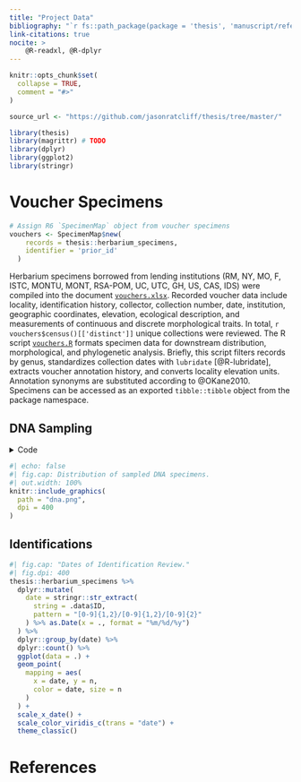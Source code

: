 ```yaml
---
title: "Project Data"
bibliography: "`r fs::path_package(package = 'thesis', 'manuscript/references.bib')`"
link-citations: true
nocite: >
    @R-readxl, @R-dplyr
---
```


```r
knitr::opts_chunk$set(
  collapse = TRUE,
  comment = "#>"
)

source_url <- "https://github.com/jasonratcliff/thesis/tree/master/"
```

[//]: # (TODO <3/26/23>: Error from magrittr pipe export in thesis NAMESPACE)

```r
library(thesis)
library(magrittr) # TODO
library(dplyr)
library(ggplot2)
library(stringr)
```

# Voucher Specimens

```r
# Assign R6 `SpecimenMap` object from voucher specimens
vouchers <- SpecimenMap$new(
    records = thesis::herbarium_specimens,
    identifier = 'prior_id'
  )
```

Herbarium specimens borrowed from lending institutions (RM, NY, MO, F, ISTC,
MONTU, MONT, RSA-POM, UC, UTC, GH, US, CAS, IDS) were compiled into the document
[`vouchers.xlsx`](`r fs::path(source_url, "data-raw/specimens/vouchers.xlsx")`).
Recorded voucher data include locality, identification history,
collector, collection number, date, institution, geographic coordinates,
elevation, ecological description, and measurements of continuous and
discrete morphological traits. In total, `r vouchers$census()[['distinct']]`
unique collections were reviewed. The R script
[`vouchers.R`](`r fs::path(source_url, "data-raw/specimens/vouchers.R")`)
formats specimen data for downstream distribution, morphological, and
phylogenetic analysis. Briefly, this script filters records by genus,
standardizes collection dates with `lubridate` [@R-lubridate],
extracts voucher annotation history, and converts locality elevation units.
Annotation synonyms are substituted according to @OKane2010.
Specimens can be accessed as an exported `tibble::tibble`
object from the package namespace.

## DNA Sampling

<details>
  <summary>Code</summary>
  <p>

```r
#| message: false
vouchers$limit(
  west = -115.2,
  east = -103,
  south = 37,
  north = 49.1
)

dna_records <- vouchers$map(
  legend = "Prior\nAnnotation",
  expand = TRUE,
  sf_states = c("New Mexico", "Arizona", "Nevada")
) +
  vouchers$repel(
    vouchers = thesis::dna_specimens,
    repel.params = list(
      na.rm = TRUE,
      alpha = 0.85,
      size = 2.75,
      xlim = c(-Inf, NA),
      ylim = c(-Inf, NA),
      segment.size = 0.5,
      segment.alpha = 1,
      arrow = grid::arrow(length = grid::unit(0.01, "npc")),
      box.padding = 0.5
    )
  )

cowplot::save_plot(
  plot = dna_records,
  file = "dna.png",
  base_height = 16, base_width = 12
)
```

  </p>
</details>

```r
#| echo: false
#| fig.cap: Distribution of sampled DNA specimens.
#| out.width: 100%
knitr::include_graphics(
  path = "dna.png",
  dpi = 400
)
```

## Identifications

```r
#| fig.cap: "Dates of Identification Review."
#| fig.dpi: 400
thesis::herbarium_specimens %>%
  dplyr::mutate(
    date = stringr::str_extract(
      string = .data$ID,
      pattern = "[0-9]{1,2}/[0-9]{1,2}/[0-9]{2}"
    ) %>% as.Date(x = ., format = "%m/%d/%y")
  ) %>%
  dplyr::group_by(date) %>%
  dplyr::count() %>%
  ggplot(data = .) +
  geom_point(
    mapping = aes(
      x = date, y = n,
      color = date, size = n
    )
  ) +
  scale_x_date() +
  scale_color_viridis_c(trans = "date") +
  theme_classic()
```

# References
